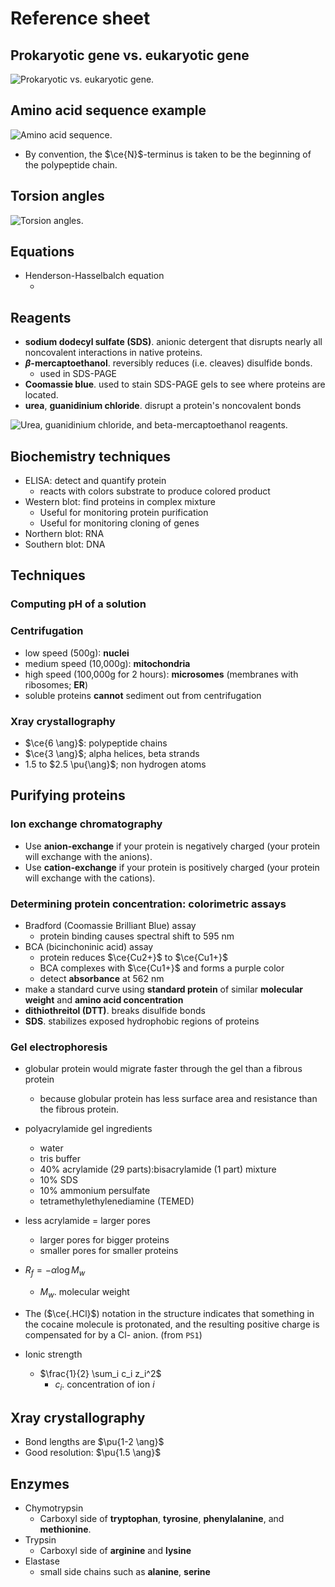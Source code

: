 # Reference sheet

## Prokaryotic gene vs. eukaryotic gene

![Prokaryotic vs. eukaryotic gene.](./pro-eu-gene.png)

## Amino acid sequence example

![Amino acid sequence.](./aaseq.png)

- By convention, the $\ce{N}$-terminus is taken to be the beginning of the polypeptide chain.

## Torsion angles

![Torsion angles.](./phi-psi.png)

## Equations
- Henderson-Hasselbalch equation
    - <C chem="\PH = \p{K_a} + \log \dfrac{\ce{[A-]}}{\ce{[HA]}}" />

## Reagents
- **sodium dodecyl sulfate (SDS)**. anionic detergent that disrupts nearly all noncovalent interactions in native proteins.
- **$\beta$-mercaptoethanol**. reversibly reduces (i.e. cleaves) disulfide bonds.
    - used in SDS-PAGE
- **Coomassie blue**. used to stain SDS-PAGE gels to see where proteins are located.
- **urea**, **guanidinium chloride**. disrupt a protein's noncovalent bonds

![Urea, guanidinium chloride, and beta-mercaptoethanol reagents.](./reagents1.png)

## Biochemistry techniques
- ELISA: detect and quantify protein
    - reacts with colors substrate to produce colored product
- Western blot: find proteins in complex mixture
    - Useful for monitoring protein purification
    - Useful for monitoring cloning of genes
- Northern blot: RNA
- Southern blot: DNA

## Techniques

### Computing pH of a solution

### Centrifugation
- low speed (500g): **nuclei**
- medium speed (10,000g): **mitochondria**
- high speed (100,000g for 2 hours): **microsomes** (membranes with ribosomes; **ER**)
- soluble proteins **cannot** sediment out from centrifugation

### Xray crystallography
- $\ce{6 \ang}$: polypeptide chains
- $\ce{3 \ang}$; alpha helices, beta strands
- $1.5$ to $2.5 \pu{\ang}$; non hydrogen atoms

## Purifying proteins

### Ion exchange chromatography
- Use **anion-exchange** if your protein is negatively charged (your protein will exchange with the anions).
- Use **cation-exchange** if your protein is positively charged (your protein will exchange with the cations).

### Determining protein concentration: colorimetric assays
- Bradford (Coomassie Brilliant Blue) assay
    - protein binding causes spectral shift to 595 nm
- BCA (bicinchoninic acid) assay
    - protein reduces $\ce{Cu2+}$ to $\ce{Cu1+}$
    - BCA complexes with $\ce{Cu1+}$ and forms a purple color
    - detect **absorbance** at 562 nm
- make a standard curve using **standard protein** of similar **molecular weight** and **amino acid concentration**
- **dithiothreitol (DTT)**. breaks disulfide bonds
- **SDS**. stabilizes exposed hydrophobic regions of proteins

### Gel electrophoresis
- globular protein would migrate faster through the gel than a fibrous protein
    - because globular protein has less surface area and resistance than the fibrous protein.
- polyacrylamide gel ingredients
    - water
    - tris buffer
    - 40% acrylamide (29 parts):bisacrylamide (1 part) mixture
    - 10% SDS
    - 10% ammonium persulfate
    - tetramethylethylenediamine (TEMED)
- less acrylamide = larger pores
    - larger pores for bigger proteins
    - smaller pores for smaller proteins
- $R_f = -\alpha \log M_w$
    - $M_w$. molecular weight

- The ($\ce{.HCl}$) notation in the structure indicates that something in the cocaine molecule is protonated, and the resulting positive charge is compensated for by a Cl- anion. (from `PS1`)

- Ionic strength
    - $\frac{1}{2} \sum_i c_i z_i^2$
        - $c_i$. concentration of ion $i$

## Xray crystallography
- Bond lengths are $\pu{1-2 \ang}$
- Good resolution: $\pu{1.5 \ang}$

## Enzymes
- Chymotrypsin
    - Carboxyl side of **tryptophan**, **tyrosine**, **phenylalanine**, and **methionine**.
- Trypsin
    - Carboxyl side of **arginine** and **lysine**
- Elastase
    - small side chains such as **alanine**, **serine**